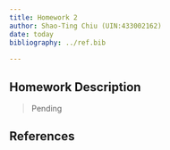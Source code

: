 ```yaml
---
title: Homework 2
author: Shao-Ting Chiu (UIN:433002162)
date: today
bibliography: ../ref.bib
    
---
```


## Homework Description

> Pending



::: {.content-hidden when-format="html"}

## References

:::